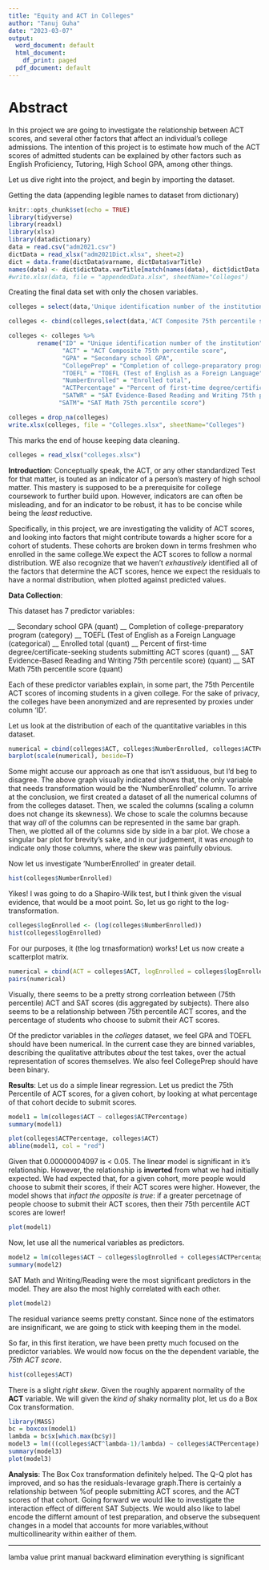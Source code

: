 ```yaml
---
title: "Equity and ACT in Colleges"
author: "Tanuj Guha"
date: "2023-03-07"
output:
  word_document: default
  html_document:
    df_print: paged
  pdf_document: default
---
```


# __Abstract__ 

In this project we are going to investigate the relationship between ACT scores, and several other factors that affect an individual's college admissions. The intention of this project is to estimate how much of the ACT scores of admitted students can be explained by other factors such as English Proficiency, Tutoring, High School GPA, among other things. 

Let us dive right into the project, and begin by importing the dataset.

Getting the data (appending legible names to dataset from dictionary)

```r
knitr::opts_chunk$set(echo = TRUE)
library(tidyverse)
library(readxl)
library(xlsx)
library(datadictionary)
data = read.csv("adm2021.csv")
dictData = read_xlsx("adm2021Dict.xlsx", sheet=2)
dict = data.frame(dictData$varname, dictData$varTitle)
names(data) <- dict$dictData.varTitle[match(names(data), dict$dictData.varname)]
#write.xlsx(data, file = "appendedData.xlsx", sheetName="Colleges")
```

Creating the final data set with only the chosen variables. 

```r
colleges = select(data,'Unique identification number of the institution')

colleges <- cbind(colleges,select(data,'ACT Composite 75th percentile score'),select(data,'Secondary school GPA'),select(data,'Completion of college-preparatory program'),select(data,'TOEFL (Test of English as a Foreign Language'),select(data,'Enrolled total'),select(data,'Percent of first-time degree/certificate-seeking students submitting ACT scores'),select(data,'SAT Evidence-Based Reading and Writing 75th percentile score'),select(data,'SAT Math 75th percentile score'))

colleges <- colleges %>% 
        rename("ID" = "Unique identification number of the institution",
               "ACT" = "ACT Composite 75th percentile score",
               "GPA" = "Secondary school GPA",
               "CollegePrep" = "Completion of college-preparatory program",
               "TOEFL" = "TOEFL (Test of English as a Foreign Language",
               "NumberEnrolled" = "Enrolled total",
               "ACTPercentage" = "Percent of first-time degree/certificate-seeking students submitting ACT scores",
               "SATWR" = "SAT Evidence-Based Reading and Writing 75th percentile score",
              "SATM"= "SAT Math 75th percentile score")

colleges = drop_na(colleges)
write.xlsx(colleges, file = "Colleges.xlsx", sheetName="Colleges")
```

This marks the end of house keeping data cleaning. 
 
```r
colleges = read_xlsx("colleges.xlsx")
```

__Introduction__: 
Conceptually speak, the ACT, or any other standardized Test for that matter, is touted as an indicator of a person's mastery of high school matter. This mastery is supposed to be a prerequisite for college coursework to further build upon. However, indicators are can often be misleading, and for an indicator to be robust, it has to be concise while being the _least_ reductive.


Specifically, in this project, we are investigating the validity of ACT scores, and looking into factors that might contribute towards a higher score for a cohort of students. These cohorts are broken down in terms freshmen who enrolled in the same college.We expect the ACT scores to follow a normal distribution. WE also recognize that we haven't _exhaustively_ identified all of the factors that determine the ACT scores, hence we expect the residuals to have a normal distribution, when plotted against predicted values. 

__Data Collection__: 

This dataset has 7 predictor variables:

__ Secondary school GPA (quant)
__ Completion of college-preparatory program (category)
__ TOEFL (Test of English as a Foreign Language (categorical)
__ Enrolled total (quant)
__ Percent of first-time degree/certificate-seeking students submitting ACT scores (quant)
__ SAT Evidence-Based Reading and Writing 75th percentile score) (quant)
__ SAT Math 75th percentile score (quant)

Each of these predictor variables explain, in some part, the 75th Percentile ACT scores of incoming students in a given college. For the sake of privacy, the colleges have been anonymized and are represented by proxies under column 'ID'.

Let us look at the distribution of each of the quantitative variables in this dataset. 

```r
numerical = cbind(colleges$ACT, colleges$NumberEnrolled, colleges$ACTPercentage, colleges$SATM, colleges$SATWR)
barplot(scale(numerical), beside=T)
```

Some might accuse our approach as one that isn't assiduous, but I'd beg to disagree. The above graph visually indicated shows that, the only variable that needs transformation would be the 'NumberEnrolled' column. To arrive at the conclusion, we first created a dataset of all the numerical columns of from the colleges dataset. Then, we scaled the columns (scaling a column does not change its skewness). We chose to scale the columns because that way _all_ of the columns can be represented in the same bar graph. Then, we plotted all of the columns side by side in a bar plot. We chose a singular bar plot for brevity's sake, and in our judgement, it was _enough_ to indicate only those columns, where the skew was painfully obvious. 

Now let us investigate 'NumberEnrolled' in greater detail. 

```r
hist(colleges$NumberEnrolled)
```

Yikes! I was going to do a Shapiro-Wilk test, but I think given the visual evidence, that would be a moot point. So, let us go right to the log-transformation. 

```r
colleges$logEnrolled <- (log(colleges$NumberEnrolled))
hist(colleges$logEnrolled)
```

For our purposes, it (the log trnasformation) works!
Let us now create a scatterplot matrix. 

```r
numerical = cbind(ACT = colleges$ACT, logEnrolled = colleges$logEnrolled, ACTPercentage = colleges$ACTPercentage, SATM = colleges$SATM, SATWR = colleges$SATWR)
pairs(numerical)
```

Visually, there seems to be a pretty strong corrleation between (75th percentile) ACT and SAT scores (dis aggregated by subjects). There also seems to be a relationship between 75th percentile ACT scores, and the percentage of students who choose to submit their ACT scores.

Of the predictor variables in the _colleges_ dataset, we feel GPA and TOEFL should have been numerical. In the current case they are binned variables, describing the qualitative attributes _about_ the test takes, over the actual representation of scores themselves. We also feel CollegePrep should have been binary. 

__Results__: Let us do a simple linear regression. Let us predict the 75th Percentile of ACT scores, for a given cohort, by looking at what percentage of that cohort decide to submit scores.


```r
model1 = lm(colleges$ACT ~ colleges$ACTPercentage)
summary(model1)
```
```r
plot(colleges$ACTPercentage, colleges$ACT)
abline(model1, col = "red")    
```

Given that 0.00000004097 is < 0.05. The linear model is significant in it's relationship. However, the relationship is __inverted__ from what we had initially expected. We had expected that, for a given cohort, more people would choose to submit their scores, if their ACT scores were higher. However, the model shows that _infact the opposite is true_: if a greater percetnage of people choose to submit their ACT scores, then their 75th percentile ACT scores are lower! 
  
```r
plot(model1)
```

Now, let use all the numerical variables as predictors.

```r
model2 = lm(colleges$ACT ~ colleges$logEnrolled + colleges$ACTPercentage + colleges$SATWR + colleges$SATM)
summary(model2)
```
SAT Math and Writing/Reading were the most significant predictors in the model. They are also the most highly correlated with each other. 

```r
plot(model2)
```

The residual variance seems pretty constant. Since none of the estimators are insignificant, we are going to stick with keeping them in the model. 

So far, in this first iteration, we have been pretty much focused on the predictor variables. We would now focus on the the dependent variable, the _75th ACT score_.

```r
hist(colleges$ACT)
```

There is a slight _right skew_. Given the roughly apparent normality of the __ACT__ variable. We will given the _kind of_ shaky normality plot, let us do a Box Cox transformation. 

```r
library(MASS)
bc = boxcox(model1)
lambda = bc$x[which.max(bc$y)]
model3 = lm(((colleges$ACT^lambda-1)/lambda) ~ colleges$ACTPercentage)
summary(model3)
plot(model3)
```


__Analysis__: The Box Cox transformation definitely helped. The Q-Q plot has improved, and so has the residuals-levarage graph.There is certainly a relationship between %of people submitting ACT scores, and the ACT scores of that cohort. Going forward we would like to investigate the interaction effect of different SAT Subjects. We would also like to label encode the differnt amount of test preparation, and observe the subsequent changes in a model that accounts for more variables,without multicollinearity within eaither of them.

___ 


lamba value print
manual backward elimination
everything is significant
